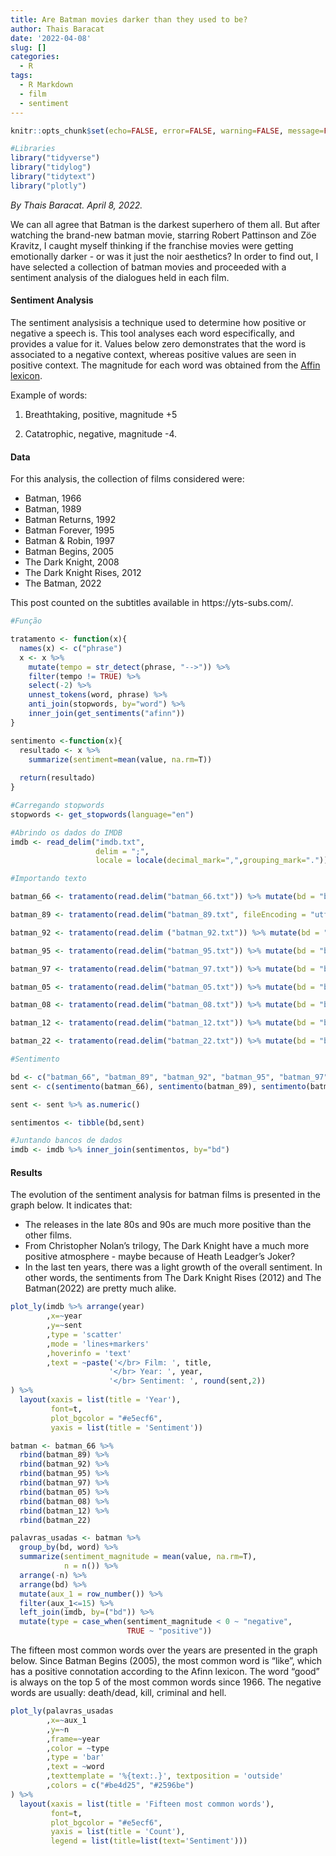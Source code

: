 ```yaml
---
title: Are Batman movies darker than they used to be?
author: Thais Baracat
date: '2022-04-08'
slug: []
categories:
  - R
tags:
  - R Markdown
  - film
  - sentiment
---
```

```r
knitr::opts_chunk$set(echo=FALSE, error=FALSE, warning=FALSE, message=FALSE)
```

```r
#Libraries
library("tidyverse")
library("tidylog")
library("tidytext")
library("plotly")
```

*By Thais Baracat. April 8, 2022.* <p>

We can all agree that Batman is the darkest superhero of them all. But after watching the brand-new batman movie, starring Robert Pattinson and Zöe Kravitz, I caught myself thinking if the franchise movies were getting emotionally darker - or was it just the noir aesthetics? In order to find out, I have selected a collection of batman movies and proceeded with a sentiment analysis of the dialogues held in each film. 

#### Sentiment Analysis
The sentiment analysisis a technique used to determine how positive or negative a speech is. This tool analyses each word especifically, and provides a value for it. Values below zero demonstrates that the word is associated to a negative context, whereas positive values are seen in positive context. The magnitude for each word was obtained from the [Affin lexicon].

Example of words:

1. Breathtaking, positive, magnitude +5

2. Catatrophic, negative, magnitude -4.

#### Data
For this analysis, the collection of films considered were:

* Batman, 1966
* Batman, 1989
* Batman Returns, 1992
* Batman Forever, 1995
* Batman & Robin, 1997
* Batman Begins, 2005
* The Dark Knight, 2008
* The Dark Knight Rises, 2012
* The Batman, 2022

This post counted on the subtitles available in https://yts-subs.com/.

```r
#Função

tratamento <- function(x){
  names(x) <- c("phrase")
  x <- x %>% 
    mutate(tempo = str_detect(phrase, "-->")) %>% 
    filter(tempo != TRUE) %>% 
    select(-2) %>% 
    unnest_tokens(word, phrase) %>%
    anti_join(stopwords, by="word") %>% 
    inner_join(get_sentiments("afinn"))
}

sentimento <-function(x){
  resultado <- x %>%
    summarize(sentiment=mean(value, na.rm=T))
  
  return(resultado)
}

```

```r
#Carregando stopwords
stopwords <- get_stopwords(language="en")
```

```r
#Abrindo os dados do IMDB
imdb <- read_delim("imdb.txt",
                   delim = ";",
                   locale = locale(decimal_mark=",",grouping_mark="."))
```

```r
#Importando texto

batman_66 <- tratamento(read.delim("batman_66.txt")) %>% mutate(bd = "batman_66")

batman_89 <- tratamento(read.delim("batman_89.txt", fileEncoding = "utf16")) %>% mutate(bd = "batman_89")

batman_92 <- tratamento(read.delim ("batman_92.txt")) %>% mutate(bd = "batman_92")

batman_95 <- tratamento(read.delim("batman_95.txt")) %>% mutate(bd = "batman_95")

batman_97 <- tratamento(read.delim("batman_97.txt")) %>% mutate(bd = "batman_97")

batman_05 <- tratamento(read.delim("batman_05.txt")) %>% mutate(bd = "batman_05")

batman_08 <- tratamento(read.delim("batman_08.txt")) %>% mutate(bd = "batman_08")

batman_12 <- tratamento(read.delim("batman_12.txt")) %>% mutate(bd = "batman_12")

batman_22 <- tratamento(read.delim("batman_22.txt")) %>% mutate(bd = "batman_22")
```

```r
#Sentimento

bd <- c("batman_66", "batman_89", "batman_92", "batman_95", "batman_97", "batman_05", "batman_08", "batman_12", "batman_22")
sent <- c(sentimento(batman_66), sentimento(batman_89), sentimento(batman_92), sentimento(batman_95), sentimento(batman_97), sentimento(batman_05), sentimento(batman_08), sentimento(batman_12), sentimento(batman_22))

sent <- sent %>% as.numeric()

sentimentos <- tibble(bd,sent)
```

```r
#Juntando bancos de dados
imdb <- imdb %>% inner_join(sentimentos, by="bd")
```


#### Results

The evolution of the sentiment analysis for batman films is presented in the graph below. It indicates that:

* The releases in the late 80s and 90s are much more positive than the other films.
* From Christopher Nolan's trilogy, The Dark Knight have a much more positive atmosphere - maybe because of Heath Leadger's Joker?
* In the last ten years, there was a light growth of the overall sentiment. In other words, the sentiments from The Dark Knight Rises (2012) and The Batman(2022) are pretty much alike.


```r
plot_ly(imdb %>% arrange(year)
        ,x=~year
        ,y=~sent
        ,type = 'scatter'
        ,mode = 'lines+markers'
        ,hoverinfo = 'text'
        ,text = ~paste('</br> Film: ', title,
                      '</br> Year: ', year,
                      '</br> Sentiment: ', round(sent,2))
) %>% 
  layout(xaxis = list(title = 'Year'), 
         font=t, 
         plot_bgcolor = "#e5ecf6",
         yaxis = list(title = 'Sentiment'))
```


```r
batman <- batman_66 %>% 
  rbind(batman_89) %>% 
  rbind(batman_92) %>% 
  rbind(batman_95) %>% 
  rbind(batman_97) %>%
  rbind(batman_05) %>% 
  rbind(batman_08) %>%
  rbind(batman_12) %>%
  rbind(batman_22)
```

```r
palavras_usadas <- batman %>% 
  group_by(bd, word) %>% 
  summarize(sentiment_magnitude = mean(value, na.rm=T),
            n = n()) %>% 
  arrange(-n) %>% 
  arrange(bd) %>% 
  mutate(aux_1 = row_number()) %>% 
  filter(aux_1<=15) %>% 
  left_join(imdb, by=("bd")) %>% 
  mutate(type = case_when(sentiment_magnitude < 0 ~ "negative",
                          TRUE ~ "positive"))
```

The fifteen most common words over the years are presented in the graph below. Since Batman Begins (2005), the most common word is "like", which has a positive connotation according to the Afinn lexicon. The word "good" is always on the top 5 of the most common words since 1966. The negative words are usually: death/dead, kill, criminal and hell.

```r
plot_ly(palavras_usadas
        ,x=~aux_1
        ,y=~n
        ,frame=~year
        ,color = ~type
        ,type = 'bar'
        ,text = ~word
        ,texttemplate = '%{text:.}', textposition = 'outside'
        ,colors = c("#be4d25", "#2596be")
) %>% 
  layout(xaxis = list(title = 'Fifteen most common words'), 
         font=t, 
         plot_bgcolor = "#e5ecf6",
         yaxis = list(title = 'Count'), 
         legend = list(title=list(text='Sentiment')))
```




[Affin lexicon]: http://www2.imm.dtu.dk/pubdb/pubs/6010-full.html
